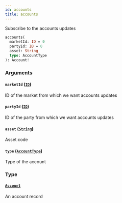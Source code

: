 ```yaml
---
id: accounts
title: accounts
---
```


Subscribe to the accounts updates

```graphql
accounts(
  marketId: ID = 0
  partyId: ID = 0
  asset: String
  type: AccountType
): Account!

```

### Arguments

#### `marketId` ([`ID`](/docs/graphql/scalars/id))

ID of the market from which we want accounts updates

#### `partyId` ([`ID`](/docs/graphql/scalars/id))

ID of the party from which we want accounts updates

#### `asset` ([`String`](/docs/graphql/scalars/string))

Asset code

#### `type` ([`AccountType`](/docs/graphql/enums/account-type))

Type of the account

### Type

#### [`Account`](/docs/graphql/objects/account)

An account record

